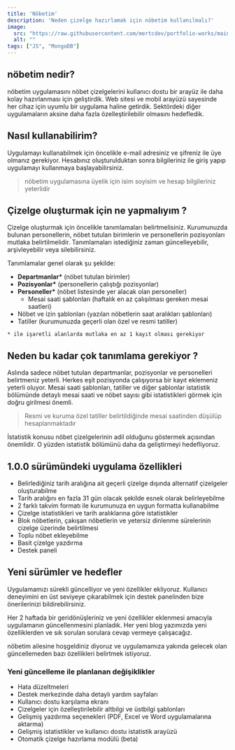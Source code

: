 ```yaml
---
title: 'Nöbetim'
description: 'Neden çizelge hazırlamak için nöbetim kullanılmalı?'
image:
  src: "https://raw.githubusercontent.com/mertcdev/portfolio-works/main/nobetim-project/images/nobetim-card.png"
  alt: ""
tags: ["JS", "MongoDB"]
---
```


## nöbetim nedir?

nöbetim uygulamasını nöbet çizelgelerini kullanıcı dostu bir arayüz ile daha kolay hazırlanması için geliştirdik. Web sitesi ve mobil arayüzü sayesinde her cihaz için uyumlu bir uygulama haline getirdik. Sektördeki diğer uygulamaların aksine daha fazla özelleştirilebilir olmasını hedefledik.

## Nasıl kullanabilirim?

Uygulamayı kullanabilmek için öncelikle e-mail adresiniz ve şifreniz ile üye olmanız gerekiyor. Hesabınız oluşturulduktan sonra bilgileriniz ile giriş yapıp uygulamayı kullanmaya başlayabilirsiniz.

> nöbetim uygulamasına üyelik için isim soyisim ve hesap bilgileriniz yeterlidir

## Çizelge oluşturmak için ne yapmalıyım ?

Çizelge oluşturmak için öncelikle tanımlamaları belirtmelisiniz. Kurumunuzda bulunan personellerin, nöbet tutulan birimlerin ve personellerin pozisyonları mutlaka belirtilmelidir. Tanımlamaları istediğiniz zaman güncelleyebilir, arşivleyebilir veya silebilirsiniz.

Tanımlamalar genel olarak şu şekilde:

-   **Departmanlar\*** (nöbet tutulan birimler)
-   **Pozisyonlar\*** (personellerin çalıştığı pozisyonlar)
-   **Personeller\*** (nöbet listesinde yer alacak olan personeller)
    -   Mesai saati şablonları (haftalık en az çalışılması gereken mesai saatleri)
-   Nöbet ve izin şablonları (yazılan nöbetlerin saat aralıkları şablonları)
-   Tatiller (kurumunuzda geçerli olan özel ve resmi tatiller)

`* ile işaretli alanlarda mutlaka en az 1 kayıt olması gerekiyor`

## Neden bu kadar çok tanımlama gerekiyor ?

Aslında sadece nöbet tutulan departmanlar, pozisyonlar ve personelleri belirtmeniz yeterli. Herkes eşit pozisyonda çalışıyorsa bir kayıt eklemeniz yeterli oluyor. Mesai saati şablonları, tatiller ve diğer şablonlar istatistik bölümünde detaylı mesai saati ve nöbet sayısı gibi istatistikleri görmek için doğru girilmesi önemli.

> Resmi ve kuruma özel tatiller belirtildiğinde mesai saatinden düşülüp hesaplanmaktadır

İstatistik konusu nöbet çizelgelerinin adil olduğunu göstermek açısından önemlidir. O yüzden istatistik bölümünü daha da geliştirmeyi hedefliyoruz.

## 1.0.0 sürümündeki uygulama özellikleri

-   Belirlediğiniz tarih aralığına ait geçerli çizelge dışında alternatif çizelgeler oluşturabilme
-   Tarih aralığını en fazla 31 gün olacak şekilde esnek olarak belirleyebilme
-   2 farklı takvim formatı ile kurumunuza en uygun formatta kullanabilme
-   Çizelge istatistikleri ve tarih aralıklarına göre istatistikler
-   Blok nöbetlerin, çakışan nöbetlerin ve yetersiz dinlenme sürelerinin çizelge üzerinde belirtilmesi
-   Toplu nöbet ekleyebilme
-   Basit çizelge yazdırma
-   Destek paneli

## Yeni sürümler ve hedefler

Uygulamamızı sürekli güncelliyor ve yeni özellikler ekliyoruz. Kullanıcı deneyimini en üst seviyeye çıkarabilmek için destek panelinden bize önerilerinizi bildirebilirsiniz.

Her 2 haftada bir geridönüşleriniz ve yeni özellikler eklenmesi amacıyla uygulamanın güncellenmesini planladık. Her yeni blog yazımızda yeni özelliklerden ve sık sorulan sorulara cevap vermeye çalışacağız.

nöbetim ailesine hoşgeldiniz diyoruz ve uygulamamıza yakında gelecek olan güncellemeden bazı özellikleri belirtmek istiyoruz.

### Yeni güncelleme ile planlanan değişiklikler

-   Hata düzeltmeleri
-   Destek merkezinde daha detaylı yardım sayfaları
-   Kullanıcı dostu karşılama ekranı
-   Çizelgeler için özelleştirilebilir altbilgi ve üstbilgi şablonları
-   Gelişmiş yazdırma seçenekleri (PDF, Excel ve Word uygulamalarına aktarma)
-   Gelişmiş istatistikler ve kullanıcı dostu istatistik arayüzü
-   Otomatik çizelge hazırlama modülü (beta)
